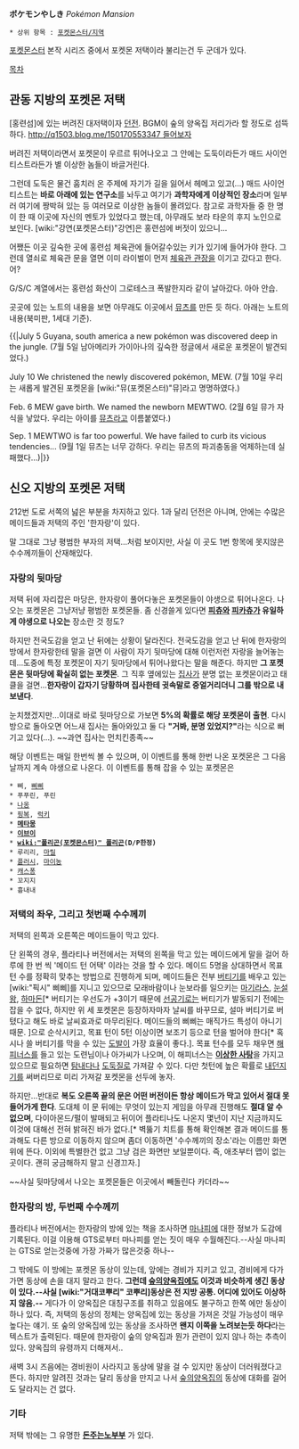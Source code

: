 '''ポケモンやしき''' ''Pokémon Mansion''

 * 상위 항목 : [[포켓몬스터/지역]]

[[포켓몬스터]] 본작 시리즈 중에서 포켓몬 저택이라 불리는건 두 군데가 있다.

[[목차]]

== 관동 지방의 포켓몬 저택 ==
[홍련섬]에 있는 버려진 대저택이자 [[던전]]. BGM이 숲의 양옥집 저리가라 할 정도로 섬뜩하다. [[http://q1503.blog.me/150170553347 들어보자]]

버려진 저택이라면서 포켓몬이 우르르 튀어나오고 그 안에는 도둑이라든가 매드 사이언티스트라든가 별 이상한 놈들이 바글거린다.

그런데 도둑은 물건 훔치러 온 주제에 자기가 길을 잃어서 헤메고 있고(…) 매드 사이언티스트는 '''바로 아래에 있는 연구소'''를 놔두고 여기가 '''과학자에게 이상적인 장소'''라며 일부러 여기에 짱박혀 있는 등 여러모로 이상한 놈들이 몰려있다. 참고로 과학자들 중 한 명이 한 때 이곳에 자신의 멘토가 있었다고 했는데, 아무래도 보라 타운의 후지 노인으로 보인다. [wiki:"강연(포켓몬스터)"강연]은 홍련섬에 버젓이 있으니...

어쨌든 이곳 깊숙한 곳에 홍련섬 체육관에 들어갈수있는 키가 있기에 들어가야 한다. 그런데 열쇠로 체육관 문을 열면 이미 라이벌이 먼저 [[체육관 관장]]을 이기고 갔다고 한다. 어?

G/S/C 계열에서는 홍련섬 화산이 그로테스크 폭발한지라 같이 날아갔다. 아아 안습.

곳곳에 있는 노트의 내용을 보면 아무래도 이곳에서 [[뮤츠]]를 만든 듯 하다. 아래는 노트의 내용(북미판, 1세대 기준).

{{|July 5
Guyana, south america a new pokémon was discovered deep in the jungle.
(7월 5일
남아메리카 가이아나의 깊숙한 정글에서 새로운 포켓몬이 발견되었다.)

July 10
We christened the newly discovered pokémon, MEW.
(7월 10일
우리는 새롭게 발견된 포켓몬을 [wiki:"뮤(포켓몬스터)"뮤]라고 명명하였다.)

Feb. 6
MEW gave birth. We named the newborn MEWTWO.
(2월 6일
뮤가 자식을 낳았다. 우리는 아이를 [[뮤츠]]라고 이름붙였다.)

Sep. 1
MEWTWO is far too powerful. We have failed to curb its vicious tendencies...
(9월 1일
뮤츠는 너무 강하다. 우리는 뮤츠의 파괴충동을 억제하는데 실패했다...)|}}

== 신오 지방의 포켓몬 저택 ==
212번 도로 서쪽의 넖은 부분을 차지하고 있다.
1과 달리 던전은 아니며, 안에는 수많은 메이드들과 저택의 주인 '한자랑'이 있다.

말 그대로 그냥 평범한 부자의 저택...처럼 보이지만, 사실 이 곳도 1번 항목에 못지않은 수수께끼들이 산재해있다.

=== 자랑의 뒷마당 ===
저택 뒤에 자리잡은 마당은, 한자랑이 풀어다놓은 포켓몬들이 야생으로 튀어나온다.
나오는 포켓몬은 그냥저냥 평범한 포켓몬들. 좀 신경쓸게 있다면 '''[[피츄]]와 [[피카츄]]가 유일하게 야생으로 나오는''' 장소란 것 정도?

하지만 전국도감을 얻고 난 뒤에는 상황이 달라진다.
전국도감을 얻고 난 뒤에 한자랑의 방에서 한자랑한테 말을 걸면 이 사람이 자기 뒷마당에 대해 이런저런 자랑을 늘어놓는데...도중에 특정 포켓몬이 자기 뒷마당에서 튀어나왔다는 말을 해준다. 하지만 '''그 포켓몬은 뒷마당에 확실히 없는 포켓몬'''. 그 직후 옆에있는 [[집사]]가 분명 없는 포켓몬이라고 태클을 걸면...'''한자랑이 갑자기 당황하며 집사한테 귓속말로 중얼거리더니 그를 밖으로 내보낸다'''.

눈치챘겠지만...이대로 바로 뒷마당으로 가보면 '''5%의 확률로 해당 포켓몬이 출현'''.
다시 방으로 돌아오면 어느새 집사는 돌아와있고 둘 다 '''"거봐, 분명 있었지?"'''라는 식으로 뻐기고 있다(...). ~~과연 집사는 먼치킨종족~~

해당 이벤트는 매일 한번씩 볼 수 있으며, 이 이벤트를 통해 한번 나온 포켓몬은 그 다음날까지 계속 야생으로 나온다.
이 이벤트를 통해 잡을 수 있는 포켓몬은
 * 삐, [[삐삐]]
 * 푸푸린, 푸린
 * [[나옹]]
 * [[핑복]], [[럭키]]
 * '''[[메타몽]]'''
 * '''[[이브이]]'''
 * '''[[wiki:"폴리곤(포켓몬스터)" 폴리곤]](D/P한정)'''
 * 루리리, [[마릴]]
 * [[플러시]], [[마이농]]
 * [[캐스퐁]]
 * 꼬지지
 * 흉내내

=== 저택의 좌우, 그리고 첫번째 수수께끼 ===
저택의 왼쪽과 오른쪽은 메이드들이 막고 있다.

단 왼쪽의 경우, 플라티나 버전에서는 저택의 왼쪽을 막고 있는 메이드에게 말을 걸어 하루에 한 번 씩 '메이드 턴 어택' 이라는 것을 할 수 있다. 메이드 5명을 상대하면서 목표 턴 수를 정확히 맞추는 방법으로 진행하게 되며, 메이드들은 전부 [[버티기]]를 배우고 있는 [wiki:"픽시" 삐삐]를 지니고 있으므로 모래바람이나 눈보라를 일으키는 [[마기라스]], [[눈설왕]], [[하마돈]][* 버티기는 우선도가 +3이기 때문에 [[선공기]]로는 버티기가 발동되기 전에는 잡을 수 없다, 하지만 위 세 포켓몬은 등장하자마자 날씨를 바꾸므로, 설마 버티기로 버텼다고 해도 바로 날씨효과로 마무리된다. 메이드들의 삐삐는 매직가드 특성이 아니기 때문. ]으로 순삭시키고, 목표 턴이 5턴 이상이면 보조기 등으로 턴을 벌어야 한다[* 혹시나 쓸 버티기를 막을 수 있는 [[도발]]이 가장 효율이 좋다.]. 목표 턴수를 모두 채우면 [[해피너스]]를 들고 있는 도련님이나 아가씨가 나오며, 이 해피너스는 '''[[이상한 사탕]]'''을 가지고 있으므로 필요하면 [[탐내다]]나 [[도둑질]]로 가져갈 수 있다. 다만 첫턴에 높은 확률로 [[내던지기]]를 써버리므로 미리 가져갈 포켓몬을 선두에 놓자.

하지만...반대로 '''복도 오른쪽 끝의 문은 어떤 버전이든 항상 메이드가 막고 있어서 절대 못 들어가게 한다'''. 도대체 이 문 뒤에는 무엇이 있는지 게임을 아무래 진행해도 '''절대 알 수 없으며''', 다이아몬드/펄이 발매되고 뒤이어 플라티나도 나온지 몇년이 지난 지금까지도 이것에 대해선 전혀 밝혀진 바가 없다.[* 벽뚫기 치트를 통해 확인해본 결과 메이드를 통과해도 다른 방으로 이동하지 않으며 좀더 이동하면 '수수께끼의 장소'라는 이름만 화면 위에 뜬다. 이외에 특별한건 없고 그냥 검은 화면만 보일뿐이다. 즉, 애초부터 맵이 없는 곳이다. 괜히 궁금해하지 말고 신경끄자.] 

~~사실 뒷마당에서 나오는 포켓몬들은 이곳에서 빼돌린다 카더라~~

=== 한자랑의 방, 두번째 수수께끼 ===
플라티나 버전에서는 한자랑의 방에 있는 책을 조사하면 [[마나피]]에 대한 정보가 도감에 기록된다. 이걸 이용해 GTS로부터 마나피를 얻는 짓이 매우 수월해진다.--사실 마나피는 GTS로 얻는것중에 가장 가짜가 많은것중 하나--

그 밖에도 이 방에는 포켓몬 동상이 있는데, 앞에는 경비가 지키고 있고, 경비에게 다가가면 동상에 손을 대지 말라고 한다.
'''그런데 [[숲의양옥집]]에도 이것과 비슷하게 생긴 동상이 있다.--사실 [wiki:"거대코뿌리" 코뿌리]동상은 전 지방 공통. 어디에 있어도 이상하지 않음.-- ''' 게다가 이 양옥집은 대칭구조를 취하고 있음에도 불구하고 한쪽 에만 동상이 하나 있다. 즉, 저택의 동상의 정체는 양옥집에 있는 동상을 가져온 것일 가능성이 매우 높다는 얘기. 또 숲의 양옥집에 있는 동상을 조사하면 '''왠지 이쪽을 노려보는듯 하다'''라는 텍스트가 출력된다. 때문에 한자랑이 숲의 양옥집과 뭔가 관련이 있지 않나 하는 추측이 있다. 양옥집의 유령까지 더해져서..

새벽 3시 즈음에는 경비원이 사라지고 동상에 말을 걸 수 있지만 동상이 더러워졌다고 뜬다. 하지만 알려진 것과는 달리 동상을 만지고 나서 [[숲의양옥집]]의 동상에 대화를 걸어도 달라지는 건 없다.

=== 기타 ===
저택 밖에는 그 유명한 '''[[돈주는노부부]]''' 가 있다.
